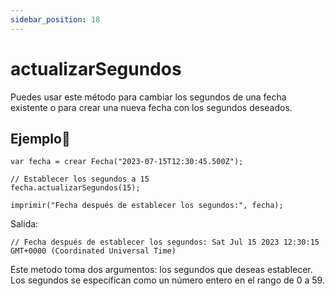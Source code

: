 ```yaml
---
sidebar_position: 18
---
```



# actualizarSegundos
Puedes usar este método para cambiar los segundos de una fecha existente o para crear una nueva fecha con los segundos deseados.

## Ejemplo📝

```dummy
var fecha = crear Fecha("2023-07-15T12:30:45.500Z");

// Establecer los segundos a 15
fecha.actualizarSegundos(15);

imprimir("Fecha después de establecer los segundos:", fecha);
```
Salida:

```dummy
// Fecha después de establecer los segundos: Sat Jul 15 2023 12:30:15 GMT+0000 (Coordinated Universal Time)
```
Este metodo toma dos argumentos: los segundos que deseas establecer. Los segundos se especifican como un número entero en el rango de 0 a 59.